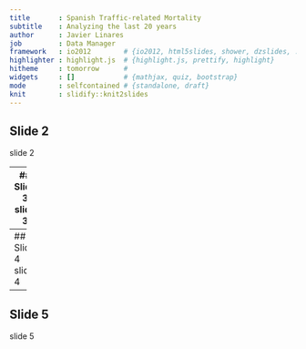 ```yaml
---
title       : Spanish Traffic-related Mortality
subtitle    : Analyzing the last 20 years
author      : Javier Linares
job         : Data Manager
framework   : io2012        # {io2012, html5slides, shower, dzslides, ...}
highlighter : highlight.js  # {highlight.js, prettify, highlight}
hitheme     : tomorrow      # 
widgets     : []            # {mathjax, quiz, bootstrap}
mode        : selfcontained # {standalone, draft}
knit        : slidify::knit2slides
---
```

## Slide 2
slide 2

--- 
## Slide 3
slide 3

---
## Slide 4
slide 4

---
## Slide 5
slide 5

